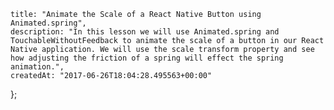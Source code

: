     title: "Animate the Scale of a React Native Button using Animated.spring",
    description: "In this lesson we will use Animated.spring and TouchableWithoutFeedback to animate the scale of a button in our React Native application. We will use the scale transform property and see how adjusting the friction of a spring will effect the spring animation.",
    createdAt: "2017-06-26T18:04:28.495563+00:00"
};


    
